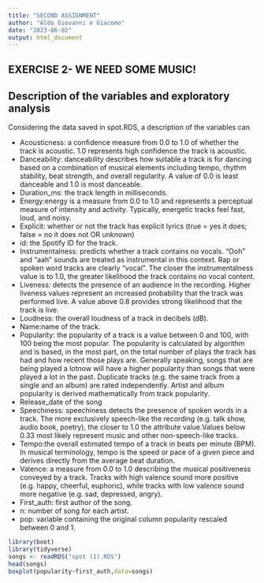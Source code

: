 ```yaml
---
title: "SECOND ASSIGNMENT"
author: "Aldo Giovanni e Giacomo"
date: "2023-06-02"
output: html_document
---
```


## EXERCISE 2- WE NEED SOME MUSIC!

## Description of the variables and exploratory analysis

Considering the data saved in spot.RDS, a description of the variables can 

- Acousticness: a confidence measure from 0.0 to 1.0 of whether the track is      acoustic. 1.0 represents high confidence the track is acoustic.
- Danceability: danceability describes how suitable a track is for dancing based   on a combination of musical elements including tempo, rhythm stability, beat    strength, and overall regularity. A value of 0.0 is least danceable and 1.0 is   most danceable.
- Duration_ms: the track length in milliseconds.
- Energy:energy is a measure from 0.0 to 1.0 and represents a perceptual measure   of intensity and activity. Typically, energetic tracks feel fast, loud, and     noisy. 
- Explicit: whether or not the track has explicit lyrics (true = yes it does;     false = no it does not OR unknown)
- id: the Spotify ID for the track.
- Instrumentalness: predicts whether a track contains no vocals. "Ooh" and "aah"   sounds are treated as instrumental in this context. Rap or spoken word tracks   are clearly "vocal". The closer the instrumentalness value is to 1.0, the       greater likelihood the track contains no vocal content.
- Liveness: detects the presence of an audience in the recording. Higher          liveness values represent an increased probability that the track was           performed live. A value above 0.8 provides strong likelihood that the track is   live.
- Loudness: the overall loudness of a track in decibels (dB).
- Name:name of the track.
- Popularity: the popularity of a track is a value between 0 and 100, with 100    being the most popular. The popularity is calculated by algorithm and is        based, in the most part, on the total number of plays the track has had and     how recent those plays are. Generally speaking, songs that are being played a   lotnow will have a higher popularity than songs that were played a lot in the   past. Duplicate tracks (e.g. the same track from a single and an album) are     rated independently. Artist and album popularity is derived mathematically      from track popularity.
- Release_date of the song
- Speechiness: speechiness detects the presence of spoken words in a track. The more exclusively speech-like the recording (e.g. talk show, audio book, poetry), the closer to 1.0 the attribute value.Values below 0.33 most likely represent music and other non-speech-like tracks.
- Tempo:the overall estimated tempo of a track in beats per minute (BPM). In musical terminology, tempo is the speed or pace of a given piece and derives directly from the average beat duration.
- Valence: a measure from 0.0 to 1.0 describing the musical positiveness conveyed by a track. Tracks with high valence sound more positive (e.g. happy, cheerful, euphoric), while tracks with low valence sound more negative (e.g. sad, depressed, angry).
- First_auth: first author of the song.
- n: number of song for each artist.
- pop: variable containing the original column popularity rescaled between 0 and 1.

```r
library(boot)
library(tidyverse)
songs <- readRDS("spot (1).RDS")
head(songs)
boxplot(popularity~first_auth,data=songs)
```


